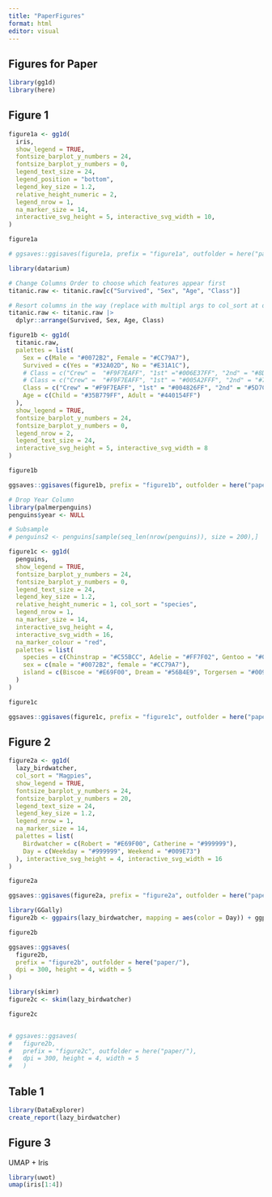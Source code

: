 ```yaml
---
title: "PaperFigures"
format: html
editor: visual
---
```


## Figures for Paper

```r
library(gg1d)
library(here)
```

## Figure 1

```r
figure1a <- gg1d(
  iris,
  show_legend = TRUE,
  fontsize_barplot_y_numbers = 24,
  fontsize_barplot_y_numbers = 0,
  legend_text_size = 24,
  legend_position = "bottom",
  legend_key_size = 1.2,
  relative_height_numeric = 2,
  legend_nrow = 1,
  na_marker_size = 14,
  interactive_svg_height = 5, interactive_svg_width = 10,
)

figure1a

# ggsaves::ggisaves(figure1a, prefix = "figure1a", outfolder = here("paper/"), dpi = 300, title = "Iris")
```

```r
library(datarium)

# Change Columns Order to choose which features appear first
titanic.raw <- titanic.raw[c("Survived", "Sex", "Age", "Class")]

# Resort columns in the way (replace with multipl args to col_sort at one point
titanic.raw <- titanic.raw |>
  dplyr::arrange(Survived, Sex, Age, Class)

figure1b <- gg1d(
  titanic.raw,
  palettes = list(
    Sex = c(Male = "#0072B2", Female = "#CC79A7"),
    Survived = c(Yes = "#32A02D", No = "#E31A1C"),
    # Class = c("Crew" =  "#F9F7EAFF", "1st" ="#006E37FF", "2nd" = "#8DB580FF", "3rd" =  "#D9E5BDFF"),
    # Class = c("Crew" =  "#F9F7EAFF", "1st" = "#005A2FFF", "2nd" = "#719A63FF", "3rd" = "#C0D6A8FF"),
    Class = c("Crew" = "#F9F7EAFF", "1st" = "#004826FF", "2nd" = "#5D7C50FF", "3rd" = "#A8BE93FF"),
    Age = c(Child = "#35B779FF", Adult = "#440154FF")
  ),
  show_legend = TRUE,
  fontsize_barplot_y_numbers = 24,
  fontsize_barplot_y_numbers = 0,
  legend_nrow = 2,
  legend_text_size = 24,
  interactive_svg_height = 5, interactive_svg_width = 8
)

figure1b

ggsaves::ggisaves(figure1b, prefix = "figure1b", outfolder = here("paper/"), dpi = 300, title = "Titanic")
```

```r
# Drop Year Column
library(palmerpenguins)
penguins$year <- NULL

# Subsample
# penguins2 <- penguins[sample(seq_len(nrow(penguins)), size = 200),]

figure1c <- gg1d(
  penguins,
  show_legend = TRUE,
  fontsize_barplot_y_numbers = 24,
  fontsize_barplot_y_numbers = 0,
  legend_text_size = 24,
  legend_key_size = 1.2,
  relative_height_numeric = 1, col_sort = "species",
  legend_nrow = 1,
  na_marker_size = 14,
  interactive_svg_height = 4,
  interactive_svg_width = 16,
  na_marker_colour = "red",
  palettes = list(
    species = c(Chinstrap = "#C55BCC", Adelie = "#FF7F02", Gentoo = "#047476"),
    sex = c(male = "#0072B2", female = "#CC79A7"),
    island = c(Biscoe = "#E69F00", Dream = "#56B4E9", Torgersen = "#009E73")
  )
)

figure1c

ggsaves::ggisaves(figure1c, prefix = "figure1c", outfolder = here("paper/"), dpi = 300, title = "PalmerPenguins")
```

## Figure 2

```r
figure2a <- gg1d(
  lazy_birdwatcher,
  col_sort = "Magpies",
  show_legend = TRUE,
  fontsize_barplot_y_numbers = 24,
  fontsize_barplot_y_numbers = 20,
  legend_text_size = 24,
  legend_key_size = 1.2,
  legend_nrow = 1,
  na_marker_size = 14,
  palettes = list(
    Birdwatcher = c(Robert = "#E69F00", Catherine = "#999999"),
    Day = c(Weekday = "#999999", Weekend = "#009E73")
  ), interactive_svg_height = 4, interactive_svg_width = 16
)

figure2a

ggsaves::ggisaves(figure2a, prefix = "figure2a", outfolder = here("paper/"), dpi = 300, title = "Lazy Birdwatcher")
```

```r
library(GGally)
figure2b <- ggpairs(lazy_birdwatcher, mapping = aes(color = Day)) + ggplot2::theme_bw() + scale_fill_manual(values = c(Weekday = "#999999", Weekend = "#009E73"))

figure2b

ggsaves::ggsaves(
  figure2b,
  prefix = "figure2b", outfolder = here("paper/"),
  dpi = 300, height = 4, width = 5
)
```

```r
library(skimr)
figure2c <- skim(lazy_birdwatcher)

figure2c


# ggsaves::ggsaves(
#   figure2b,
#   prefix = "figure2c", outfolder = here("paper/"),
#   dpi = 300, height = 4, width = 5
#   )
```

## Table 1

```r
library(DataExplorer)
create_report(lazy_birdwatcher)
```

## Figure 3

UMAP + Iris

```r
library(uwot)
umap(iris[1:4])
```
